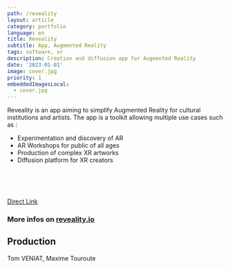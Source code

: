 ```yaml
---
path: /reveality
layout: article
category: portfolio
language: en
title: Reveality
subtitle: App, Augmented Reality
tags: software, xr
description: Creation and diffusion app for Augmented Reality
date: '2023-01-01'
image: cover.jpg
priority: 1
embeddedImagesLocal:
  - cover.jpg
---
```



Reveality is an app aiming to simplify Augmented Reality for cultural institutions and artists.
The app is a toolkit allowing multiple use cases such as : 
* Experimentation and discovery of AR
* AR Workshops for public of all ages 
* Production of complex XR artworks
* Diffusion platform for XR creators



<br/>
<br/>
<br/>



<ResponsiveIframe
  src="https://www.youtube.com/embed/I7a_KLPCZgs"
  width={1920}
  height={1080}
/>

[Direct Link](https://reveality.io/fr/education)

### More infos on [reveality.io](https://reveality.io/)


  
## Production
Tom VENIAT, Maxime Touroute



